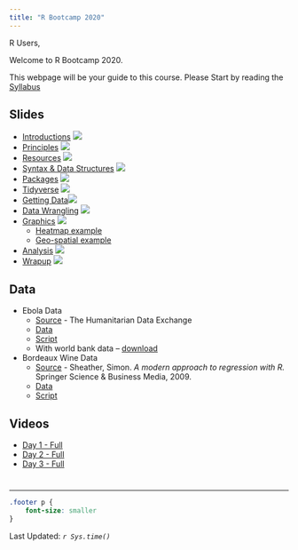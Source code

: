 ```yaml
---
title: "R Bootcamp 2020"
---
```


R Users, 

Welcome to R Bootcamp 2020.  

This webpage will be your guide to this course. Please Start by reading the 
[Syllabus](syllabus.html)


## Slides

* [Introductions](Introductions.html) [![](images/pdf.png)](pdf/Introductions.pdf)
* [Principles](Principles.html) [![](images/pdf.png)](pdf/Principles.pdf)
* [Resources](Resources.html) [![](images/pdf.png)](pdf/Resources.pdf)
* [Syntax & Data Structures](Syntax.html) [![](images/pdf.png)](pdf/Syntax.pdf)
* [Packages](Packages.html) [![](images/pdf.png)](pdf/Packages.pdf)
* [Tidyverse](Tidyverse.html) [![](images/pdf.png)](pdf/Tidyverse.pdf)
* [Getting Data](GettingData.html)[![](images/pdf.png)](pdf/GettingData.pdf)
* [Data Wrangling](DataWrangling.html) [![](images/pdf.png)](pdf/DataWrangling.pdf)
* [Graphics](Graphics.html) [![](images/pdf.png)](pdf/Graphics.pdf)
    + [Heatmap example](Heatmap-example.nb.html)
    + [Geo-spatial example](example-geo.nb.html)
* [Analysis](Analysis.html) [![](images/pdf.png)](pdf/Analysis.pdf)
* [Wrapup](Wrapup.html) [![](images/pdf.png)](pdf/Wrapup.pdf)

## Data

* Ebola Data
    + [Source](https://data.humdata.org/dataset/ebola-cases-2014) - The Humanitarian Data Exchange       
    + [Data](https://github.com/halpo/R_Bootcamp_2020/raw/master/data/ebola-cases-and-deaths-who-gar-sitrep.xlsx)
    + [Script](https://github.com/halpo/R_Bootcamp_2020/tree/master/reading_ebola_data.R)
    + With world bank data -- [download](https://github.com/halpo/R_Bootcamp_2020/raw/master/data/our.data.RData)
* Bordeaux Wine Data
    + [Source](https://link.springer.com/book/10.1007/978-0-387-09608-7) - 
        Sheather, Simon. *A modern approach to regression with R.* Springer Science & Business Media, 2009.
    + [Data](https://github.com/halpo/R_Bootcamp_2020/raw/master/data/Bordeaux.csv)
    + [Script](https://github.com/halpo/R_Bootcamp_2020/tree/master/read_ing_ebola_data_bordeaux.R)

## Videos

* [Day 1 - Full](https://youtu.be/ODPWOfPHVsk)
* [Day 2 - Full](https://youtu.be/D0geSa7Y1kc)
* [Day 3 - Full](https://youtu.be/Hv7Fdl9bqGI)


# {.footer}
<hr>
```css
.footer p {
    font-size: smaller
}
```
Last Updated: *`r Sys.time()`*

